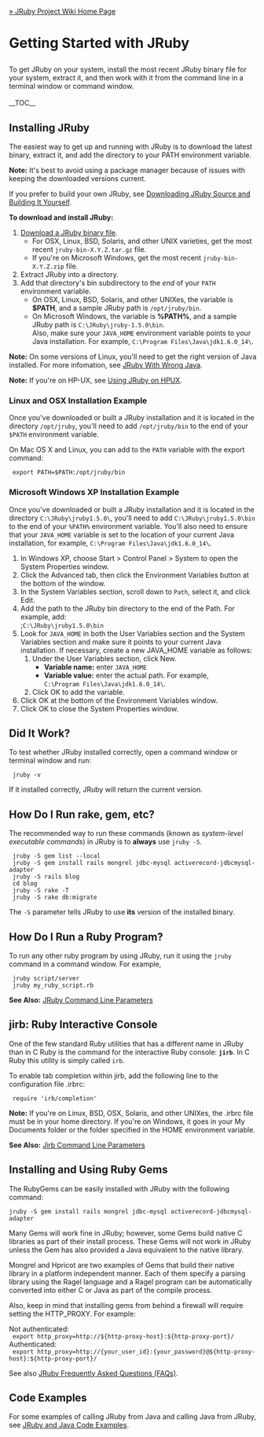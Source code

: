 [[Home|&raquo; JRuby Project Wiki Home Page]]
<h1>Getting Started with JRuby</h1>
To get JRuby on your system, install the most recent JRuby binary file for your system, extract it, and then work with it from the command line in a terminal window or command window.<br/><br/>
__TOC__
==Installing JRuby==
The easiest way to get up and running with JRuby is to download the latest binary, extract it, and add the directory to your PATH environment variable. 

'''Note:''' It's best to avoid using a package manager because of issues with keeping the downloaded versions current.

If you prefer to build your own JRuby, see [[DownloadAndBuildJRuby|Downloading JRuby Source and Building It Yourself]].

'''To download and install JRuby:'''
# [http://jruby.org/download Download a JRuby binary file]. 
#* For OSX, Linux, BSD, Solaris, and other UNIX varieties, get the most recent <tt>jruby-bin-X.Y.Z.tar.gz</tt> file.
#* If you're on Microsoft Windows, get the most recent <tt>jruby-bin-X.Y.Z.zip</tt> file.
# Extract JRuby into a directory.
# Add that directory's bin subdirectory to the ''end'' of your <tt>PATH</tt> environment variable.
#* On OSX, Linux, BSD, Solaris, and other UNIXes, the variable is '''$PATH''', and a sample JRuby path is <tt>/opt/jruby/bin</tt>.
#* On Microsoft Windows, the variable is '''%PATH%''', and a sample JRuby path is <tt>C:\JRuby\jruby-1.5.0\bin</tt>.<br/> Also, make sure your <tt>JAVA_HOME</tt> environment variable points to your Java installation. For example, <tt>C:\Program Files\Java\jdk1.6.0_14\</tt>.

'''Note:''' On some versions of Linux, you'll need to get the right version of Java installed. For more infomation, see [[JRubyOnUbuntu|JRuby With Wrong Java]].

'''Note:''' If you're on HP-UX, see [[JRubyOnHPUX11_23|Using JRuby on HPUX]].

===Linux and OSX Installation Example===
Once you've downloaded or built a JRuby installation and it is located in the directory <tt>/opt/jruby</tt>,
you'll need to add <tt>/opt/jruby/bin</tt> to the end of your <tt>$PATH</tt> environment variable.

On Mac OS X and Linux, you can add to the <tt>PATH</tt> variable with the export command:
  export PATH=$PATH:/opt/jruby/bin

===Microsoft Windows XP Installation Example===
Once you've downloaded or built a JRuby installation and it is located in the directory <tt>C:\JRuby\jruby1.5.0\</tt>,
you'll need to add <tt>C:\JRuby\jruby1.5.0\bin</tt> to the end of your <tt>%PATH%</tt> environment variable. You'll also need to ensure that your <tt>JAVA_HOME</tt> variable is set to the location of your current Java installation, for example, <tt>C:\Program Files\Java\jdk1.6.0_14\</tt>.
# In Windows XP, choose Start > Control Panel > System to open the System Properties window.
# Click the Advanced tab, then click the Environment Variables button at the bottom of the window.
# In the System Variables section, scroll down to <tt>Path</tt>, select it, and click Edit.
# Add the path to the JRuby bin directory to the end of the Path. For example, add:<br/>;<tt>C:\JRuby\jruby1.5.0\bin</tt>
# Look for <tt>JAVA_HOME</tt> in both the User Variables section and the System Variables section and make sure it points to your current Java installation. If necessary, create a new JAVA_HOME variable as follows:
## Under the User Variables section, click New.
##* '''Variable name:''' enter <tt>JAVA_HOME</tt>
##* '''Variable value:''' enter the actual path. For example, <br/> <tt>C:\Program Files\Java\jdk1.6.0_14\</tt>.
## Click OK to add the variable.
# Click OK at the bottom of the Environment Variables window.
# Click OK to close the System Properties window.

<span id="Did_It_Work"></span>
==Did It Work?==
To test whether JRuby installed correctly, open a command window or terminal window and run:
  jruby -v

If it installed correctly, JRuby will return the current version.

==How Do I Run rake, gem, etc?==
The recommended way to run these commands (known as ''system-level executable commands'') in JRuby is to '''always''' use <tt>jruby -S</tt>.

  jruby -S gem list --local
  jruby -S gem install rails mongrel jdbc-mysql activerecord-jdbcmysql-adapter
  jruby -S rails blog
  cd blog
  jruby -S rake -T
  jruby -S rake db:migrate

The <tt>-S</tt> parameter tells JRuby to use '''its''' version of the installed binary.

==How Do I Run a Ruby Program?==
To run any other ruby program by using JRuby, run it using the <tt>jruby</tt> command in a command window. For example,

  jruby script/server
  jruby my_ruby_script.rb

'''See Also:''' [[JRubyCommandLineParameters|JRuby Command Line Parameters]]

== jirb: Ruby Interactive Console ==
One of the few standard Ruby utilities that has a different name in JRuby than in C Ruby is the command for the interactive Ruby console: <tt>'''jirb'''</tt>. In C Ruby this utility is simply called <tt>irb</tt>.

To enable tab completion within jirb, add the following line to the configuration file .irbrc:
  require 'irb/completion'

'''Note:''' If you're on Linux, BSD, OSX, Solaris, and other UNIXes, the .irbrc file must be in your home directory. If you're on Windows, it goes in your My Documents folder or the folder specified in the HOME environment variable.

'''See Also:''' [[JirbCommandLineParameters|Jirb Command Line Parameters]]

==Installing and Using Ruby Gems==
The RubyGems can be easily installed with JRuby with the following command:
 jruby -S gem install rails mongrel jdbc-mysql activerecord-jdbcmysql-adapter

Many Gems will work fine in JRuby; however, some Gems build native C libraries as part of their install process. These Gems will not work in JRuby unless the Gem has also provided a Java equivalent to the native library. 

Mongrel and Hpricot are two examples of Gems that build their native library in a platform independent manner. Each of them specify a parsing library using the Ragel language and a Ragel program can be automatically converted into either C or Java as part of the compile process.

Also, keep in mind that installing gems from behind a firewall will require setting the HTTP_PROXY. For example:

Not authenticated:<br/>
<tt> &nbsp;<nowiki>export http_proxy=http://${http-proxy-host}:${http-proxy-port}/</nowiki></tt> <br/>
Authenticated:<br/>
<tt> &nbsp;<nowiki>export http_proxy=http://{your_user_id}:{your_password}@${http-proxy-host}:${http-proxy-port}/</nowiki></tt>

See also [[FAQs|JRuby Frequently Asked Questions (FAQs)]].

==Code Examples==
For some examples of calling JRuby from Java and calling Java from JRuby, see [[JRubyAndJavaCodeExamples|JRuby and Java Code Examples]].
